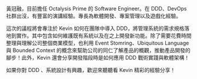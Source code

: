 黃冠融，目前擔任 Octalysis Prime 的 Software Engineer。在 DDD、DevOps 社群出沒，有豐富的演講經驗。專長為軟體開發、專案管理以及遊戲化經驗。

這次的議程將會專注於 Kevin 如何在團隊中導入 DDD，將管理系統的需求規格落地到實作。其中包含如何維護既有系統以及在之上開發新功能。除了需要花費時間整理與理解公司整個商業模型，也利用 Event Stomring、Ubiquitous Language 與 Bounded Context 的概念來幫助公司的同仁了解產品的概觀，推動產品開發的腳步！此外，Kevin 還會分享開發階段時是如何應用 DDD 戰術實踐與軟體架構！

如果你對 DDD 、系統設計有興趣，歡迎來聽聽看 Kevin 精彩的經驗分享！
